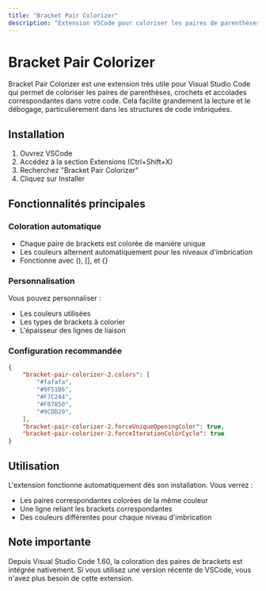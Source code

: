 ```yaml
---
title: "Bracket Pair Colorizer"
description: "Extension VSCode pour coloriser les paires de parenthèses, crochets et accolades"
---
```


# Bracket Pair Colorizer

Bracket Pair Colorizer est une extension très utile pour Visual Studio Code qui permet de coloriser les paires de parenthèses, crochets et accolades correspondantes dans votre code. Cela facilite grandement la lecture et le débogage, particulièrement dans les structures de code imbriquées.

## Installation

1. Ouvrez VSCode
2. Accédez à la section Extensions (Ctrl+Shift+X)
3. Recherchez "Bracket Pair Colorizer"
4. Cliquez sur Installer

## Fonctionnalités principales

### Coloration automatique
- Chaque paire de brackets est colorée de manière unique
- Les couleurs alternent automatiquement pour les niveaux d'imbrication
- Fonctionne avec (), [], et {}

### Personnalisation
Vous pouvez personnaliser :
- Les couleurs utilisées
- Les types de brackets à colorier
- L'épaisseur des lignes de liaison

### Configuration recommandée

``` json
{
    "bracket-pair-colorizer-2.colors": [
        "#fafafa",
        "#9F51B6",
        "#F7C244",
        "#F07850",
        "#9CDD29",
    ],
    "bracket-pair-colorizer-2.forceUniqueOpeningColor": true,
    "bracket-pair-colorizer-2.forceIterationColorCycle": true
}
```

## Utilisation

L'extension fonctionne automatiquement dès son installation. Vous verrez :
- Les paires correspondantes colorées de la même couleur
- Une ligne reliant les brackets correspondantes
- Des couleurs différentes pour chaque niveau d'imbrication

## Note importante

Depuis Visual Studio Code 1.60, la coloration des paires de brackets est intégrée nativement. Si vous utilisez une version récente de VSCode, vous n'avez plus besoin de cette extension.
